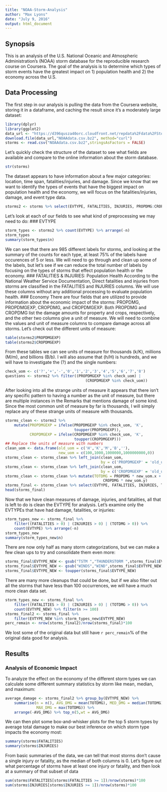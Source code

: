 ```yaml
---
title: "NOAA-Storm-Analysis"
author: "Max Lyons"
date: "July 9, 2016"
output: html_document
---
```


## Synopsis
This is an analysis of the U.S. National Oceanic and Atmospheric 
Administration's (NOAA) storm database for the reproducible research course
on Coursera. The goal of the analysis is to determine which types of storm 
events have the greatest impact on 1) population health and 2) the economy
across the U.S.


## Data Processing
The first step in our analysis is pulling the data from the Coursera website,
storing it in a dataframe, and caching the result since it's a moderately
large dataset:
```r
library(dplyr)
library(ggplot2)
data_url <- "https://d396qusza40orc.cloudfront.net/repdata%2Fdata%2FStormData.csv.bz2"
download.file(data_url,"NOAAdata.csv.bz2", method="curl")
storms <- read.csv("NOAAdata.csv.bz2",stringsAsFactors = FALSE)
```
Let's quickly check the structure of the dataset to see what fields are 
available and compare to the online information about the storm database.
```r
str(storms)
```
The dataset appears to have information about a few major categories: location,
time span, fatalities/injuries, and damage. Since we know that we want to 
identify the types of events that have the biggest impact on population health 
and the economy, we will focus on the fatalities/injuries, damage, and event
type data.
```r
storms2 <- storms %>% select(EVTYPE, FATALITIES, INJURIES, PROPDMG:CROPDMGEXP, REMARKS)
```
Let's look at each of our fields to see what kind of preprocessing we may need
to do:
### EVTYPE
```r
storm_types <- storms2 %>% count(EVTYPE) %>% arrange(-n)
storm_types
summary(storm_types$n)
```
We can see that there are 985 different labels for storms, and looking at the
summary of the counts for each type, at least 75% of the labels have occurences
of 5 or less. We will need to go through and clean up some of the labels, but
let's see if we can reduce the total number of labels by focusing on the types
of storms that effect population health or the economy.
### FATALITIES & INJURIES: Population Health
According to the National Weather Service Documentation, Direct fatalities and
injuries from storms are classified in the FATALITIES and INJURIES columns. We 
will use these columns without any additional processing to evaluate population
health.
### Economy
There are four fields that are utilized to provide information about the 
economic impact of the storms: PROPDMG, PROPDMGEXP, CROPDMG, and CROPDMGEXP.
Both PROPDMG and CROPDMG list the damage amounts for property and crops, 
respectively, and the other two columns give a unit of measure. We will need to
combine the values and unit of measure columns to compare damage across all 
storms. Let's check out the different units of measure:
```r
table(storms2$PROPDMGEXP)
table(storms2$CROPDMGEXP)
```
From these tables we can see units of measure for thousands (k/K), 
millions (M/m), and billions (B/b). I will also assume that (h/H) is hundreds, 
and we will have to investigate the (?) and the single numbers:
```r
check_uom <- c('?','+','-','0','1','2','3','4','5','6','7','8')
questions <- storms2 %>% filter((PROPDMGEXP %in% check_uom) | 
                                    (CROPDMGEXP %in% check_uom))
```
After looking into all the strange units of measure it appears that there isn't
any specific pattern to having a number as the unit of measure, but there are 
multiple instances in the Remarks that mentions damage of some kind. Since the 
most common unit of measure by far is thousands, I will simply replace any of 
these strange units of measure with thousands.
```r
storms_clean <- storms2 %>% 
    mutate(PROPDMGEXP = ifelse(PROPDMGEXP %in% check_uom, 'K', 
                               toupper(PROPDMGEXP)), 
           CROPDMGEXP = ifelse(CROPDMGEXP %in% check_uom, 'K', 
                               toupper(CROPDMGEXP)))
## Replace the units of measure with numbers
clean_uom <- data.frame(old_uom = c('H','K','M','B',''), 
                        new_uom = c(100,1000,1000000,1000000000,0))
storms_clean <- storms_clean %>% left_join(clean_uom, 
                                           by = c('PROPDMGEXP' = 'old_uom'))
storms_clean <- storms_clean %>% left_join(clean_uom, 
                                           by = c('CROPDMGEXP' = 'old_uom'))
storms_clean <- storms_clean %>% mutate(TOTDMG = PROPDMG * new_uom.x + 
                                            CROPDMG * new_uom.y)
storms_final <- storms_clean %>% select(EVTYPE, FATALITIES, INJURIES, TOTDMG)
head(storms_final)
```
Now that we have clean measures of damage, injuries, and fatalities, all that
is left to do is clean the EVTYPE for analysis. Let's examine only the EVTYPEs
that have had damage, fatalities, or injuries:
```r
storm_types_new <- storms_final %>% 
    filter((FATALITIES > 0) | (INJURIES > 0) | (TOTDMG > 0)) %>%
    count(EVTYPE) %>% arrange(-n)
storm_types_new
summary(storm_types_new$n)
```
There are now only half as many storm categorizations, but we can make a few
clean ups to try and consolidate them even more:
```r
storms_final$EVTYPE_NEW <- gsub("TSTM ","THUNDERSTORM ",storms_final$EVTYPE)
storms_final$EVTYPE_NEW <- gsub("WINDS","WIND",storms_final$EVTYPE_NEW)
storms_final$EVTYPE_NEW <- toupper(storms_final$EVTYPE_NEW)
```
There are many more cleanups that could be done, but if we also filter out
all the storms that have less than 100 occurrences, we will have a much more 
clean data set.
```r
storm_types_new <- storms_final %>% 
    filter((FATALITIES > 0) | (INJURIES > 0) | (TOTDMG > 0)) %>%
    count(EVTYPE_NEW) %>% filter(n >= 100)
storms_final2 <- storms_final %>% 
    filter(EVTYPE_NEW %in% storm_types_new$EVTYPE_NEW)
perc_remain <- nrow(storms_final2)/nrow(storms_final)*100
```
We lost some of the original data but still have `r perc_remain`% of the
original data good for analysis.

## Results

### Analysis of Economic Impact
To analyze the effect on the economy of the different storm types we can 
calculate some different summary statistics by storm like mean, median, and
maximum:
```r
average_damage <- storms_final2 %>% group_by(EVTYPE_NEW) %>% 
    summarise(n = n(), AVG_DMG = mean(TOTDMG), MED_DMG = median(TOTDMG), 
              MAX_DMG = max(TOTDMG)) %>%
    arrange(-AVG_DMG) %>% top_n(5,wt = AVG_DMG)
```
We can then plot some box-and-whisker plots for the top 5 storm types by 
average total damage to make our best inference on which storm type impacts
the economy most:


```r
summary(storms$FATALITIES)
summary(storms$INJURIES)
```
From basic summaries of the data, we can tell that most storms don't cause a 
single injury or fatality, as the median of both columns is 0. Let's figure out
what percentage of storms have at least one injury or fatality, and then look at
a summary of that subset of data
```r
sum(storms$FATALITIES[storms$FATALITIES >= 1])/nrow(storms)*100
sum(storms$INJURIES[storms$INJURIES >= 1])/nrow(storms)*100
```


